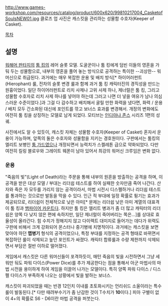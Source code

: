 http://www.games-workshop.com/resources/catalog/product/600x620/99810217004_CasketofSoulsNEW01.jpg
클로즈 업 사진은 캐스킷을 관리하는 성물함 수호자(Keeper of Casket).

[[목차]]
== 설명 ==
[[워해머 판타지]]의 [[툼 킹]]의 레어 슬롯 모델. 도굴꾼이나 툼 킹에게 덤빈 이들의 영혼을 가둬 두는 성물함으로, 내부의 영혼을 풀어 놓는 방식으로 공격하는 특이한 --괴상한-- 워 머신으로 취급된다. 과거에는 매우 복잡한 운용 및 배치 방식[* 하이어러펀트(Hierophant) 룰, 전차의 슬롯 변경 룰과 함께 과거 툼 킹 캐릭터진의 경직성을 만드는 원흉이었다. 일단 하이어러펀트로 리치 사제나 고위 사제 하나, 제너럴은 툼 킹, 그리고 성물함 수호자로 리치 사제 하나를 넣어야 하는데 그러고 나면 더 넣을 여유가 남나 의심스러운 수준이었다.]과 그걸 다 감수하고 배치해서 굴릴 만한 화력을 냈다면, 화력 / 운용 / 배치 모두 간소화된 대신에 포인트를 깎고 보너스 효과를 변경해서. 개정의 변화에도 여전히 툼 킹을 상징하는 모델로 남게 되었다. 모티브는 [[인디아나 존스]] 시리즈 1편의 성궤.    

사진에서도 알 수 있듯이, 캐스킷 자체는 성물함 수호자(Keeper of Casket) 혼자서 운용이 가능하며, 앞쪽의 둘은 수호자와 성물함을 지키는 경호원이다. 구판에서는 툼킹의 엘리트 보병인 [[툼 가드]]였으나 개정되면서 능력치가 스켈레톤 급으로 약화되었다. 다만 여전히 킬링 블로우와 그레이트 웨폰이 남아 있어서 최강의 워머신 크루임은 변화 없다.

=== 운용 ===
"죽음의 빛"(Light of Death)라는 주문을 통해 내부의 원혼을 방출하는 공격을 하며, 이 공격을 받은 대상 모델 / 부대는 리더쉽 테스트를 하여 실패한 숫자만큼 죽어 나간다. 산 자와 죽은 자 모두를 가리지 않는 공격이라서, 마법 시전시 디스펠하거나 리더쉽 테스트를 통과하는 것으로만 발동을 막을 수 있다. 인근 적 부대에 일정 확률로 튕기는 효과가 제공되므로, 리더쉽이 전체적으로 낮은 아미[* 문제는 리더쉽 낮은 아미 계열의 대표격이 툼 킹과 [[뱀파이어 카운트]]다. 하지만 툼 킹은 엘리트 병과가 좀 더 많고 캐릭터의 리더쉽은 양쪽 다 낮지 않은 편에 속하지만, 일단 제너럴이 죽어버리는 쪽은...]를 상대로 효율성이 올라간다. 힘 수치가 정해지지 않고 다이렉트 대미지로 들어가는 데다가 위력도 구판에 비해서 크게 강화되어 몬스터나 중기병에 치명적이다. 과거에는 캐스킷을 보면 맞아야 하던 '''맵병기''' 형식의 공격이었으나, 특정 부대를 지정하는 공격 형태로 바뀌면서 복잡하던 룰이 삭제되고 높던 포인트가 싸졌다. 캐릭터 합류룰과 수량 제한까지 삭제되면서 부담은 절반 이하로 떨어졌다.

게임에서 캐스킷은 다른 워머신들이 포격하듯이, 매턴 죽음의 빛을 시전하면서 그냥 세워만 둬도 파워 다이스(Power Dice)를 추가 제공한다는 점을 통해서 아군 마법사의 마법 시전을 용이하게 하여 게임을 이끌어 나가는 모델이다. 특히 양쪽 파워 다이스 / 디스펠 다이스가 부족하게 나오는 상황에서 빛을 발하는 보너스. 

캐스킷이 파괴되었을 때는 반경 12인치 이내를 초토화시키는 언리쉬드 소울이라는 특수룰이 발동된다.[* 다만 때려부수기가 좀 난감한 것이 T수치가 '''10'''이다.] 피아 구별이 없이 4+의 확률로 S6 - D6이란 마법 공격을 퍼붓는다.        
